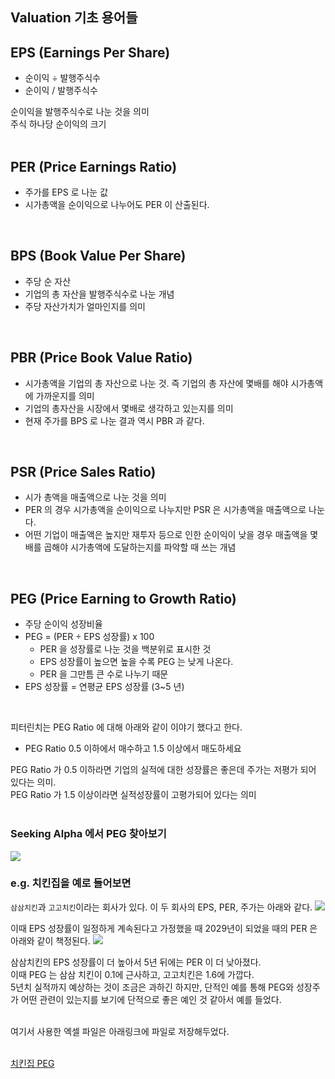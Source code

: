 ## Valuation 기초 용어들

## EPS (Earnings Per Share)
- 순이익 ÷ 발행주식수
- 순이익 / 발행주식수

순이익을 발행주식수로 나눈 것을 의미<br/>
주식 하나당 순이익의 크기<br/>
<br/>

## PER (Price Earnings Ratio)
- 주가를 EPS 로 나눈 값
- 시가총액을 순이익으로 나누어도 PER 이 산출된다.
<br/>

## BPS (Book Value Per Share)
- 주당 순 자산 
- 기업의 총 자산을 발행주식수로 나눈 개념
- 주당 자산가치가 얼마인지를 의미
<br/>

## PBR (Price Book Value Ratio)
- 시가총액을 기업의 총 자산으로 나눈 것. 즉 기업의 총 자산에 몇배를 해야 시가총액에 가까운지를 의미
- 기업의 총자산을 시장에서 몇배로 생각하고 있는지를 의미
- 현재 주가를 BPS 로 나눈 결과 역시 PBR 과 같다.
<br/>

## PSR (Price Sales Ratio)
- 시가 총액을 매출액으로 나눈 것을 의미
- PER 의 경우 시가총액을 순이익으로 나누지만 PSR 은 시가총액을 매출액으로 나눈다.
- 어떤 기업이 매출액은 높지만 재투자 등으로 인한 순이익이 낮을 경우 매출액을 몇배를 곱해야 시가총액에 도달하는지를 파악할 때 쓰는 개념
<br/>

## PEG (Price Earning to Growth Ratio)
- 주당 순이익 성장비율
- PEG = (PER ÷ EPS 성장률) x 100
    - PER 을 성장률로 나눈 것을 백분위로 표시한 것
    - EPS 성장률이 높으면 높을 수록 PEG 는 낮게 나온다.
    - PER 을 그만틈 큰 수로 나누기 때문
- EPS 성장률 = 연평균 EPS 성장률 (3\~5 년)
<br/>

피터린치는 PEG Ratio 에 대해 아래와 같이 이야기 했다고 한다.
- PEG Ratio 0.5 이하에서 매수하고 1.5 이상에서 매도하세요

PEG Ratio 가 0.5 이하라면 기업의 실적에 대한 성장률은 좋은데 주가는 저평가 되어 있다는 의미.<br/>
PEG Ratio 가 1.5 이상이라면 실적성장률이 고평가되어 있다는 의미<br/>
<br/>

### Seeking Alpha 에서 PEG 찾아보기
![](./img/valuation-terms/PEG-META-2024.02.08.png)
<br/>

### e.g. 치킨집을 예로 들어보면
`삼삼치킨`과 `고고치킨`이라는 회사가 있다. 이 두 회사의 EPS, PER, 주가는 아래와 같다.
![](./img/valuation-terms/PEG-EG-EPS-OVERVIEW.png)
<br/>

이때 EPS 성장률이 일정하게 계속된다고 가정했을 때 2029년이 되었을 때의 PER 은 아래와 같이 책정된다.
![](./img/valuation-terms/PEG-EG-RESULT-5YR-AFTER.png)
<br/>

삼삼치킨의 EPS 성장률이 더 높아서 5년 뒤에는 PER 이 더 낮아졌다.<br/>
이때 PEG 는 삼삼 치킨이 0.1에 근사하고, 고고치킨은 1.6에 가깝다.<br/>
5년치 실적까지 예상하는 것이 조금은 과하긴 하지만, 단적인 예를 통해 PEG와 성장주가 어떤 관련이 있는지를 보기에 단적으로 좋은 예인 것 같아서 예를 들었다.<br/>
<br/>

여기서 사용한 엑셀 파일은 아래링크에 파일로 저장해두었다.<br/>
<br/>

[치킨집 PEG](./xlsx/치킨집PEG.xlsx)
<br/>

